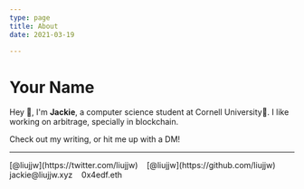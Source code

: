 ```yaml
---
type: page
title: About
date: 2021-03-19

---
```

# Your Name

Hey 👋, I'm **Jackie**, a computer science student at Cornell University🐻. I like working on arbitrage, specially in blockchain.

Check out my writing, or hit me up with a DM!

---
<div>
  <i class="fa-brands fa-twitter fa-2xl"></i>  [@liujjw](https://twitter.com/liujjw) &nbsp;&nbsp; 
  <i class="fa-brands fa-github fa-2xl"></i>  [@liujjw](https://github.com/liujjw) &nbsp;&nbsp;
  <i class="fa-solid fa-envelope fa-2xl"></i> jackie@liujjw.xyz &nbsp;&nbsp;
  <i class="fa-brands fa-ethereum fa-2xl"></i>  0x4edf.eth &nbsp;&nbsp;
</div>
